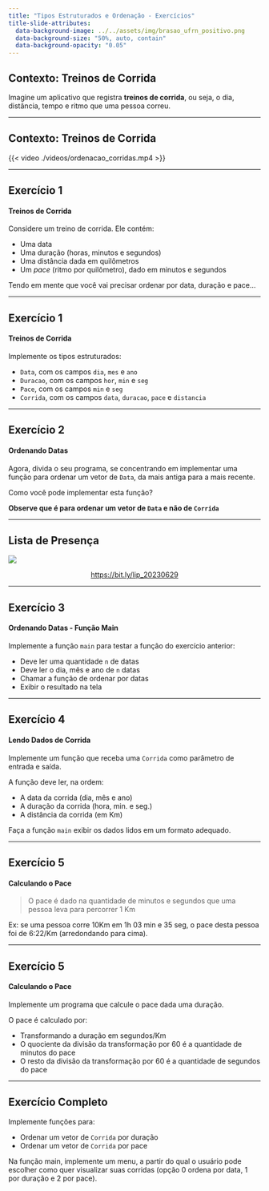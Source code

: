 ---
title: "Tipos Estruturados e Ordenação - Exercícios"
title-slide-attributes:
  data-background-image: ../../assets/img/brasao_ufrn_positivo.png
  data-background-size: "50%, auto, contain"
  data-background-opacity: "0.05"
---

## Contexto: Treinos de Corrida

Imagine um aplicativo que registra __treinos de corrida__,
ou seja, o dia, distância, tempo e ritmo que uma pessoa
correu.

---

## Contexto: Treinos de Corrida

{{< video ./videos/ordenacao_corridas.mp4 >}}

---

## Exercício 1
#### Treinos de Corrida

Considere um treino de corrida. Ele contém:

- Uma data
- Uma duração (horas, minutos e segundos)
- Uma distância dada em quilômetros
- Um *pace* (ritmo por quilômetro), dado em minutos e segundos

Tendo em mente que você vai precisar ordenar por
data, duração e pace...

---

## Exercício 1
#### Treinos de Corrida

Implemente os tipos estruturados:

- `Data`, com os campos `dia`, `mes` e `ano`
- `Duracao`, com os campos `hor`, `min` e `seg`
- `Pace`, com os campos `min` e `seg`
- `Corrida`, com os campos `data`, `duracao`, `pace` e `distancia`

---

## Exercício 2
#### Ordenando Datas

Agora, divida o seu programa, se concentrando em implementar
uma função para ordenar um vetor de `Data`, da mais antiga
para a mais recente.

Como você pode implementar esta função?

**Observe que é para ordenar um vetor de `Data` e não
de `Corrida`**

---

## Lista de Presença

![](https://chart.apis.google.com/chart?cht=qr&chs=300x300&chld=L%7C1&chl=bit.ly%2Flip_20230629){fig-align="center"}

<a href="https://bit.ly/lip_20230629"><p style="text-align:center;">https://bit.ly/lip_20230629</p></a>

---

## Exercício 3
#### Ordenando Datas - Função Main

Implemente a função `main` para testar a função
do exercício anterior:

- Deve ler uma quantidade `n` de datas
- Deve ler o dia, mês e ano de `n` datas
- Chamar a função de ordenar por datas
- Exibir o resultado na tela

---

## Exercício 4
#### Lendo Dados de Corrida

Implemente um função que receba uma `Corrida`
como parâmetro de entrada e saída.

A função deve ler, na ordem:

- A data da corrida (dia, mês e ano)
- A duração da corrida (hora, min. e seg.)
- A distância da corrida (em Km)

Faça a função `main` exibir os dados
lidos em um formato adequado.

---

## Exercício 5
#### Calculando o Pace

> O pace é dado na quantidade de minutos e segundos
> que uma pessoa leva para percorrer 1 Km

Ex: se uma pessoa corre 10Km em 1h 03 min e 35 seg,
o pace desta pessoa foi de 6:22/Km (arredondando para cima).

---

## Exercício 5
#### Calculando o Pace

Implemente um programa que calcule
o pace dada uma duração.

O pace é calculado por:

- Transformando a duração em segundos/Km
- O quociente da divisão da transformação por 60 é
  a quantidade de minutos do pace
- O resto da divisão da transformação por 60 é
  a quantidade de segundos do pace

---

## Exercício Completo

Implemente funções para:

- Ordenar um vetor de `Corrida` por duração
- Ordenar um vetor de `Corrida` por pace

Na função main, implemente um menu, a partir do qual
o usuário pode escolher como quer visualizar
suas corridas (opção 0 ordena por data,
1 por duração e 2 por pace).
